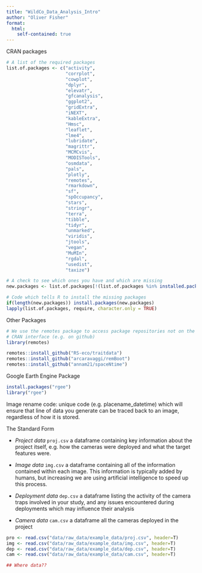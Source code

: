 ```yaml
---
title: "WildCo_Data_Analysis_Intro"
author: "Oliver Fisher"
format: 
  html:
    self-contained: true
---
```


CRAN packages

```r
# A list of the required packages
list.of.packages <- c("activity",
                      "corrplot",
                      "cowplot",
                      "dplyr", 
                      "elevatr",
                      "gfcanalysis",  
                      "ggplot2",
                      "gridExtra",
                      "iNEXT",
                      "kableExtra",
                      "Hmsc",
                      "leaflet",
                      "lme4",
                      "lubridate",
                      "magrittr",
                      "MCMCvis",
                      "MODISTools",
                      "osmdata",
                      "pals",
                      "plotly",
                      "remotes",
                      "rmarkdown",
                      "sf",
                      "spOccupancy",
                      "stars",
                      "stringr",
                      "terra",
                      "tibble",
                      "tidyr", 
                      "unmarked",
                      "viridis",
                      "jtools",
                      "vegan",
                      "MuMIn",
                      "rgdal",
                      "usedist",
                      "taxize")

# A check to see which ones you have and which are missing
new.packages <- list.of.packages[!(list.of.packages %in% installed.packages()[,"Package"])]

# Code which tells R to install the missing packages
if(length(new.packages)) install.packages(new.packages)
lapply(list.of.packages, require, character.only = TRUE)
```

Other Packages

```r
# We use the remotes package to access package repositories not on the 
# CRAN interface (e.g. on github)
library(remotes)

remotes::install_github("RS-eco/traitdata")
remotes::install_github("arcaravaggi/remBoot")
remotes::install_github("annam21/spaceNtime")
```

Google Earth Engine Package

```r
install.packages("rgee")
library("rgee")
```

Image rename code: unique code (e.g. placename_datetime) which will ensure that line of data you generate can be traced back to an image, regardless of how it is stored.

The Standard Form

-   *Project data* `proj.csv` a dataframe containing key information about the project itself, e.g. how the cameras were deployed and what the target features were.

-   *Image data* `img.csv` a dataframe containing all of the information contained within each image. This information is typically added by humans, but increasing we are using artificial intelligence to speed up this process.

-   *Deployment data* `dep.csv` a dataframe listing the activity of the camera traps involved in your study, and any issues encountered during deployments which may influence their analysis

-   *Camera data* `cam.csv` a dataframe all the cameras deployed in the project

```r
pro <- read.csv("data/raw_data/example_data/proj.csv", header=T)
img <- read.csv("data/raw_data/example_data/img.csv", header=T)
dep <- read.csv("data/raw_data/example_data/dep.csv", header=T)
cam <- read.csv("data/raw_data/example_data/cam.csv", header=T)

## Where data??
```


